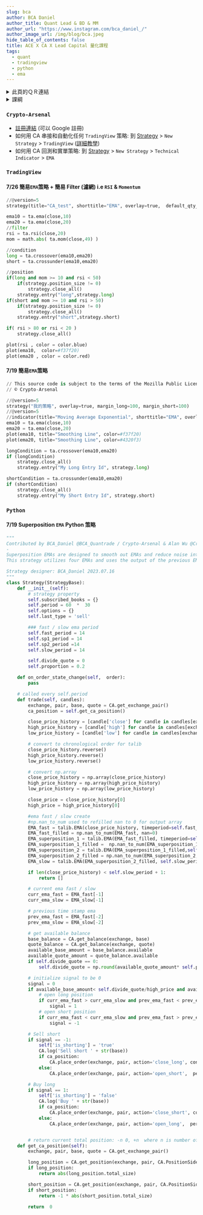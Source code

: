 ```yaml
---
slug: bca
author: BCA Daniel
author_title: Quant Lead & BD & MM
author_url: "https://www.instagram.com/bca_daniel_/"
author_image_url: /img/blog/bca.jpeg
hide_table_of_contents: false
title: ACE X CA X Lead Capital 量化課程
tags:
  - quant
  - tradingview
  - python
  - ema
---
```


<details>
  <summary>此頁的ＱＲ連結</summary>

  <img src="/img/blog/aceqr.png" width="60%" />
</details>

<details>
  <summary>課綱</summary>

{" "}

<img src="/img/blog/ace791.JPG" width="50%" />

  <img src="/img/blog/ace726.JPG" width="50%" />
</details>

### `Crypto-Arsenal`

- [註冊連結](https://crypto-arsenal.io) (可以 Google 註冊)
- 如何用 CA 串接和自動化任何 `TradingView` 策略: 到 [Strategy](https://crypto-arsenal.io/strategies) > `New Strategy` > `TradingView` ([詳細教學](https://docs.crypto-arsenal.io/docs/tradingview/strategy/sync-by-position))
- 如何用 CA 回測和實單策略: 到 [Strategy](https://crypto-arsenal.io/strategies) > `New Strategy` > `Technical Indicator` > `EMA`

### `TradingView`

#### 7/26 簡易`EMA`策略 + 簡易 Filter (濾網) i.e `RSI` & `Momentum`

```python
//@version=5
strategy(title="CA_test", shorttitle="EMA", overlay=true,  default_qty_value = 80)

ema10 = ta.ema(close,10)
ema20 = ta.ema(close,20)
//filter
rsi = ta.rsi(close,20)
mom = math.abs( ta.mom(close,49) )

//condition
long = ta.crossover(ema10,ema20)
short = ta.crossunder(ema10,ema20)

//position
if(long and mom >= 10 and rsi < 50)
    if(strategy.position_size != 0)
        strategy.close_all()
    strategy.entry("long",strategy.long)
if(short and mom >= 10 and rsi > 50)
    if(strategy.position_size != 0)
        strategy.close_all()
    strategy.entry("short",strategy.short)

if( rsi > 80 or rsi < 20 )
    strategy.close_all()

plot(rsi , color = color.blue)
plot(ema10,  color=#f37f20)
plot(ema20 , color = color.red)
```

#### 7/19 簡易`EMA`策略

```python
// This source code is subject to the terms of the Mozilla Public License 2.0 at https://mozilla.org/MPL/2.0/
// © Crypto-Arsenal

//@version=5
strategy("我的策略", overlay=true, margin_long=100, margin_short=100)
//@version=5
//indicator(title="Moving Average Exponential", shorttitle="EMA", overlay=true, timeframe="", timeframe_gaps=true)
ema10 = ta.ema(close,10)
ema20 = ta.ema(close,20)
plot(ema10, title="Smoothing Line", color=#f37f20)
plot(ema20, title="Smoothing Line", color=#4320f3)

longCondition = ta.crossover(ema10,ema20)
if (longCondition)
    strategy.close_all()
    strategy.entry("My Long Entry Id", strategy.long)

shortCondition = ta.crossunder(ema10,ema20)
if (shortCondition)
    strategy.close_all()
    strategy.entry("My Short Entry Id", strategy.short)
```

### `Python`

#### 7/19 Superposition `EMA` Python 策略

```python
"""
Contributed by BCA_Daniel @BCA_Quantrade / Crypto-Arsenal & Alan Wu @Crypto-Arsenal
-
Superposition EMAs are designed to smooth out EMAs and reduce noise interference.
This strategy utilizes four EMAs and uses the output of the previous EMA as the input for the next EMA.

Strategy designer: BCA_Daniel 2023.07.16
"""
class Strategy(StrategyBase):
    def __init__(self):
        # strategy property
        self.subscribed_books = {}
        self.period = 60  *  30
        self.options = {}
        self.last_type = 'sell'

        ### fast / slow ema period
        self.fast_period = 14
        self.sp1_period = 14
        self.sp2_period =14
        self.slow_period = 14

        self.divide_quote = 0
        self.proportion = 0.2

    def on_order_state_change(self,  order):
        pass

    # called every self.period
    def trade(self, candles):
        exchange, pair, base, quote = CA.get_exchange_pair()
        ca_position = self.get_ca_position()

        close_price_history = [candle['close'] for candle in candles[exchange][pair]]
        high_price_history = [candle['high'] for candle in candles[exchange][pair]]
        low_price_history = [candle['low'] for candle in candles[exchange][pair]]

        # convert to chronological order for talib
        close_price_history.reverse()
        high_price_history.reverse()
        low_price_history.reverse()

        # convert np.array
        close_price_history = np.array(close_price_history)
        high_price_history = np.array(high_price_history)
        low_price_history = np.array(low_price_history)

        close_price = close_price_history[0]
        high_price = high_price_history[0]

        #ema fast / slow create
        #np.nan_to_num used to refilled nan to 0 for output array
        EMA_fast = talib.EMA(close_price_history, timeperiod=self.fast_period)
        EMA_fast_filled = np.nan_to_num(EMA_fast, nan=0)
        EMA_superposition_1 = talib.EMA(EMA_fast_filled, timeperiod=self.sp1_period)
        EMA_superposition_1_filled =  np.nan_to_num(EMA_superposition_1, nan=0)
        EMA_superposition_2 = talib.EMA(EMA_superposition_1_filled,self.sp2_period)
        EMA_superposition_2_filled = np.nan_to_num(EMA_superposition_2, nan=0)
        EMA_slow = talib.EMA(EMA_superposition_2_filled, self.slow_period)

        if len(close_price_history) < self.slow_period + 1:
            return []

        # current ema fast / slow
        curr_ema_fast = EMA_fast[-1]
        curr_ema_slow = EMA_slow[-1]

        # previous time stamp ema
        prev_ema_fast = EMA_fast[-2]
        prev_ema_slow = EMA_slow[-2]

        # get available balance
        base_balance = CA.get_balance(exchange, base)
        quote_balance = CA.get_balance(exchange, quote)
        available_base_amount = base_balance.available
        available_quote_amount = quote_balance.available
        if self.divide_quote == 0:
            self.divide_quote = np.round(available_quote_amount* self.proportion, 5)

        # initialize signal to be 0
        signal = 0
        if available_base_amount< self.divide_quote/high_price and available_base_amount > -self.divide_quote/high_price:
            # open long position
            if curr_ema_fast > curr_ema_slow and prev_ema_fast < prev_ema_slow:
                signal = 1
            # open short position
            if curr_ema_fast < curr_ema_slow and prev_ema_fast > prev_ema_slow:
                signal = -1

        # Sell short
        if signal == -1:
            self['is_shorting'] = 'true'
            CA.log('Sell short ' + str(base))
            if ca_position:
                CA.place_order(exchange, pair, action='close_long', conditional_order_type='OTO', child_conditional_orders=[{'action': 'open_short', 'percent':80}])
            else:
                CA.place_order(exchange, pair, action='open_short',  percent=80)

        # Buy long
        if signal == 1:
            self['is_shorting'] = 'false'
            CA.log('Buy ' + str(base))
            if ca_position:
                CA.place_order(exchange, pair, action='close_short', conditional_order_type='OTO', child_conditional_orders=[{'action': 'open_long', 'percent':80}])
            else:
                CA.place_order(exchange, pair, action='open_long',  percent=80)


        # return current total position: -n 0, +n  where n is number of contracts
    def get_ca_position(self):
        exchange, pair, base, quote = CA.get_exchange_pair()

        long_position = CA.get_position(exchange, pair, CA.PositionSide.LONG)
        if long_position:
            return abs(long_position.total_size)

        short_position = CA.get_position(exchange, pair, CA.PositionSide.SHORT)
        if short_position:
            return -1 * abs(short_position.total_size)

        return  0
```
